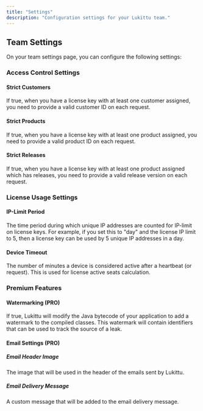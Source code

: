 ```yaml
---
title: "Settings"
description: "Configuration settings for your Lukittu team."
---
```


## Team Settings

On your team settings page, you can configure the following settings:

### Access Control Settings

#### Strict Customers

If true, when you have a license key with at least one customer assigned, you need to provide a valid customer ID on each request.

#### Strict Products

If true, when you have a license key with at least one product assigned, you need to provide a valid product ID on each request.

#### Strict Releases

If true, when you have a license key with at least one product assigned which has releases, you need to provide a valid release version on each request.

### License Usage Settings

#### IP-Limit Period

The time period during which unique IP addresses are counted for IP-limit on license keys. For example, if you set this to "day" and the license IP limit to 5, then a license key can be used by 5 unique IP addresses in a day.

#### Device Timeout

The number of minutes a device is considered active after a heartbeat (or request). This is used for license active seats calculation.

### Premium Features

#### Watermarking (PRO)

If true, Lukittu will modify the Java bytecode of your application to add a watermark to the compiled classes. This watermark will contain identifiers that can be used to track the source of a leak.

#### Email Settings (PRO)

##### Email Header Image

The image that will be used in the header of the emails sent by Lukittu.

##### Email Delivery Message

A custom message that will be added to the email delivery message.
